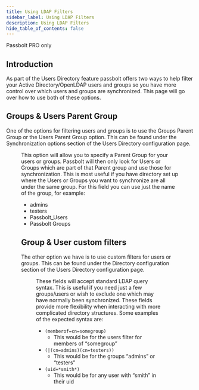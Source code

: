 ```yaml
---
title: Using LDAP Filters
sidebar_label: Using LDAP Filters
description: Using LDAP Filters
hide_table_of_contents: false
---
```



<Chips link="https://www.passbolt.com/pricing/pro" isUnderMainTitle={true}>Passbolt PRO only</Chips>

## Introduction

As part of the Users Directory feature passbolt offers two ways to help filter your Active Directory/OpenLDAP users and groups so you have more control over which users and groups are synchronized. This page will go over how to use both of these options.

## Groups & Users Parent Group

One of the options for filtering users and groups is to use the Groups Parent Group or the Users Parent Group option. This can be found under the Synchronization options section of the Users Directory configuration page.

<Figure
  src="https://help.passbolt.com/assets/img/help/2023/11/LDAP_parent_group.png"
  alt="Ldap settings parent group fields"
  caption="fig. Ldap settings parent group fields"
/>

This option will allow you to specify a Parent Group for your users or groups. Passbolt will then only look for Users or Groups which are part of that Parent group and use those for synchronization. This is most useful if you have directory set up where the Users or Groups you want to synchronize are all under the same group. For this field you can use just the name of the group, for example:

* admins
* testers
* Passbolt_Users
* Passbolt Groups

## Group & User custom filters

The other option we have is to use custom filters for users or groups. This can be found under the Directory configuration section of the Users Directory configuration page.

<Figure
  src="https://help.passbolt.com/assets/img/help/2023/11/LDAP_custom_filter.png"
  alt="Ldap settings custom filter fields"
  caption="fig. Ldap settings custom filter fields"
/>

These fields will accept standard LDAP query syntax. This is useful if you need just a few groups/users or wish to exclude one which may have normally been synchronized. These fields provide more flexibility when interacting with more complicated directory structures. Some examples of the expected syntax are:

* `(memberof=cn=somegroup)`
  * This would be for the users filter for members of “somegroup”
* `(|(cn=admins)(cn=testers))`
  * This would be for the groups “admins” or “testers”
* `(uid=*smith*)`
  * This would be for any user with “smith” in their uid
